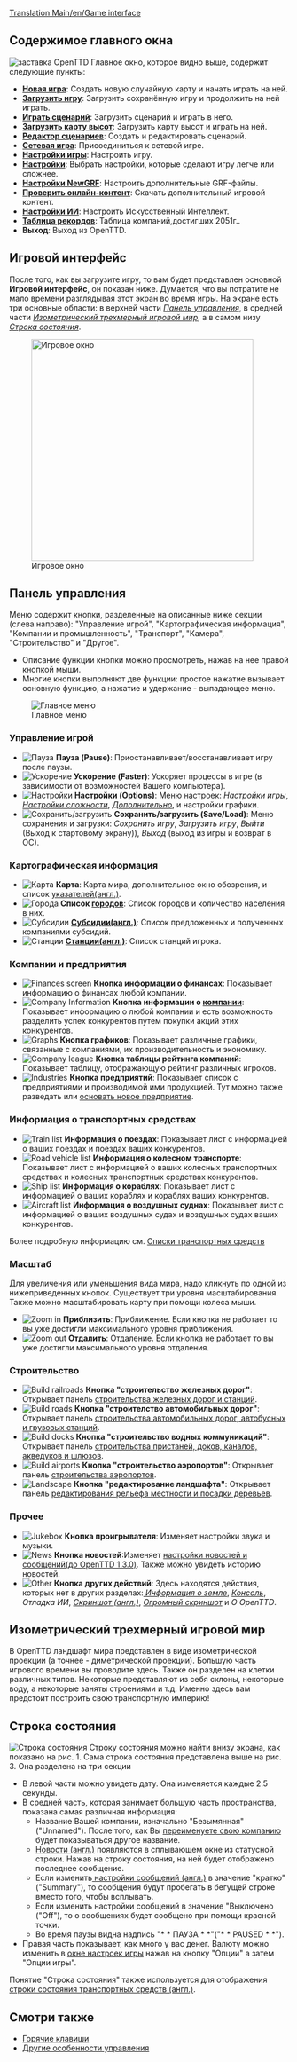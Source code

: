{{ru/Необходимо сделать|поправить ссылки после перевода соответствующих страниц}}
[[Translation:Main/en/Game interface]]{{en/-}}{{ru/Оглавление}}
==Содержимое главного окна==
[[File:ru/Intro screen.png|frame|center|заставка OpenTTD]]
Главное окно, которое видно выше, содержит следующие пункты:
* '''[[Main/ru/Новая игра|Новая игра]]''': Создать новую случайную карту и начать играть на ней.
* '''[[Main/ru/Сохранение игры|Загрузить игру]]''': Загрузить сохранённую игру и продолжить на ней играть.
* '''[[Main/ru/Сценарий|Играть сценарий]]''': Загрузить сценарий и играть в него.
* '''[[Main/ru/Карта высот|Загрузить карту высот]]''': Загрузить карту высот и играть на ней.
* '''[[Main/ru/Редактор сценариев|Редактор сценариев]]''': Создать и редактировать сценарий.
* '''[[Main/ru/Сетевая игра|Сетевая игра]]''': Присоединиться к сетевой игре.
* '''[[Main/ru/Окно настроек игры|Настройки игры]]''': Настроить игру.
* '''[[Main/ru/Расширенные настройки|Настройки]]''': Выбрать настройки, которые сделают игру легче или сложнее.
* '''[[Main/ru/Настройки NewGRF|Настройки NewGRF]]''': Настроить дополнительные GRF-файлы.
* '''[[Main/ru/Онлайн-контент|Проверить онлайн-контент]]''': Скачать дополнительный игровой контент.
* '''[[Main/ru/Настройки ИИ|Настройки ИИ]]''': Настроить Искусственный Интеллект.
* '''[[Main/ru/Таблица рекордов|Таблица рекордов]]''': Таблица компаний,достигших 2051г..
* '''Выход''': Выход из OpenTTD.

==Игровой интерфейс==
После того, как вы загрузите игру, то вам будет представлен основной '''Игровой интерфейс''', он показан ниже. Думается, что вы потратите не мало времени разглядывая этот экран во время игры. На экране есть три основные области: в верхней части ''[[Main/en/#Панель управления|Панель управления]]'', в средней части ''[[Main/en/#Изометрический трехмерный игровой мир|Изометрический трехмерный игровой мир]]'', а в самом низу ''[[Main/en/#Строка состояния|Строка состояния]]''.

[[File:en/interface.png|thumb|none|400px|Игровое окно]]

==Панель управления==
Меню содержит кнопки, разделенные на описанные ниже секции (слева направо): "Управление игрой", "Картографическая информация", "Компании и промышленность", "Транспорт", "Камера", "Строительство" и "Другое".
* Описание функции кнопки можно просмотреть, нажав на нее правой кнопкой мыши.  
* Многие кнопки выполняют две функции: простое нажатие вызывает основную функцию, а нажатие и удержание - выпадающее меню.
[[File:en/Menu bar.png|none|frame|Главное меню]]

===Управление игрой===
*[[File:en/manual html m7fd3f2df.png|Пауза]] '''Пауза (Pause)''': Приостанавливает/восстанавливает игру после паузы.
*[[File:en/manual html m56d46b8f.png|Ускорение]] '''Ускорение (Faster)''': Ускоряет процессы в игре (в зависимости от возможностей Вашего компьютера).
*[[File:en/manual html md7ebe52.png|Настройки]] '''Настройки (Options)''': Меню настроек: ''Настройки игры'', ''[[Main/ru/Сложность|Настройки сложности]]'', ''[[Main/ru/Расширенные настройки|Дополнительно]]'', и настройки графики.
*[[File:en/manual html m3ad9dba5.png|Сохранить/загрузить]] '''Сохранить/загрузить (Save/Load)''': Меню сохранения и загрузки: ''Сохранить игру'', ''Загрузить игру'', ''Выйти'' (Выход к стартовому экрану)), ''Выход'' (выход из игры и возврат в ОС).

===Картографическая информация===
*[[File:en/manual html m6cb2b7aa.png|Карта]] '''Карта''': Карта мира, дополнительное окно обозрения, и список [[Main/en/signs|указателей(англ.)]].
*[[File:en/manual html m58c015ad.png|Города]] '''Список [[Main/ru/Город|городов]]''': Список городов и количество населения в них.
*[[File:en/manual html 54594ccb.png|Субсидии]] '''[[Main/en/Subsidy|Субсидии(англ.)]]''': Список предложенных и полученных компаниями субсидий.
*[[File:en/manual html m791b53c3.png|Станции]] '''[[Main/en/Station list|Станции(англ.)]]''': Список станций игрока.

===Компании и предприятия===
*[[File:en/manual html 63e6566d.png|Finances screen]] '''Кнопка информации о финансах''': Показывает информацию о финансах любой компании.
*[[File:en/manual html 12e20f5b.png|Company Information]] '''Кнопка информации о [[Main/ru/Транспортная компания|компании]]''': Показывает информацию о любой компании и есть возможность разделить успех конкурентов путем покупки акций этих конкурентов.
*[[File:en/manual html 36354981.png|Graphs]] '''Кнопка графиков''': Показывает различные графики, связанные с компаниями, их производительность и экономику.
*[[File:en/manual html 2a553acb.png|Company league]] '''Кнопка таблицы рейтинга компаний''': Показывает таблицу, отображающую рейтинг различных игроков.
*[[File:en/manual html m4d6ba21e.png|Industries]] '''Кнопка предприятий''': Показывает список с предприятиями и производимой ими продукцией. Тут можно также разведать или [[Main/en/Промышленность/Ru#Основание новых предприятий| основать новое предприятие]].

===Информация о транспортных средствах===
*[[File:en/manual html m16a497ce.png|Train list]] '''Информация о поездах''': Показывает лист с информацией о ваших поездах и поездах ваших конкурентов.
*[[File:en/manual html m3518e48c.png|Road vehicle list]] '''Информация о колесном транспорте''': Показывает лист с информацией о ваших колесных транспортных средствах и колесных транспортных средствах конкурентов.
*[[File:en/manual html 53123a33.png|Ship list]] '''Информация о кораблях''': Показывает лист с информацией о ваших кораблях и кораблях ваших конкурентов.
*[[File:en/manual html 442702e6.png|Aircraft list]] '''Информация о воздушных суднах''': Показывает лист с информацией о ваших воздушных судах и воздушных судах ваших конкурентов.

Более подробную информацию см. [[Main/ru/Списки транспортных средств| Списки транспортных средств]]

===Масштаб===
Для увеличения или уменьшения вида мира, надо кликнуть по одной из нижеприведенных кнопок. Существует три уровня масштабирования. Также можно масштабировать карту при помощи колеса мыши.
*[[File:en/manual html 628b2aa3.png|Zoom in]] '''Приблизить''': Приближение. Если кнопка не работает то вы уже достигли максимального уровня приближения.
*[[File:en/manual html m55168bcb.png|Zoom out]] '''Отдалить''': Отдаление. Если кнопка не работает то вы уже достигли максимального уровня отдаления.

===Строительство===
*[[File:en/manual html m772c5b23.png|Build railroads]] '''Кнопка "строительство железных дорог"''': Открывает панель [[Main/ru/Железнодорожное строительство|строительства железных дорог и станций]].
*[[File:en/manual html ma6d6c8c.png|Build roads]] '''Кнопка "строителство автомобильных дорог"''': Открывает панель [[Main/ru/Автодороги|строительства автомобильных дорог, автобусных и грузовых станций]].
*[[File:en/manual html m2cc0c4cd.png|Build docks]] '''Кнопка "строительство водных коммуникаций"''': Открывает панель [[Main/ru/Водоканалы|строительства пристаней, доков, каналов, акведуков и шлюзов]].
*[[File:en/manual html 1ae92703.png|Build airports]] '''Кнопка "строительство аэропортов"''': Открывает панель [[Main/ru/Постройка аэропорта|строительства аэропортов]].
*[[File:en/manual html m233f8633.png|Landscape]] '''Кнопка "редактирование ландшафта"''': Открывает панель [[Main/ru/Ландшафтный дизайн|редактирования рельефа местности и поcадки деревьев]].

===Прочее===
*[[File:en/manual html m6a2249c4.png|Jukebox]] '''Кнопка проигрывателя''': Изменяет настройки звука и музыки.
*[[File:en/manual html 2a55c3aa.png|News]] '''Кнопка новостей''':Изменяет [[Main/en/message settings| настройки новостей и сообщений(до OpenTTD 1.3.0)]]. Также можно увидеть историю новостей.
*[[File:en/manual html 51cda05b.png|Other]] '''Кнопка других действий''': Здесь находятся действия, которых нет в других разделах:''[[Main/ru/Информация о земле| Информация о земле]]'', ''[[Main/ru/Консоль|Консоль]]'', ''Отладка ИИ'', ''[[Main/en/Screenshot|Скриншот (англ.)]]'', ''[[Main/en/Screenshot|Огромный скриншот]]'' и ''О OpenTTD''.

==Изометрический трехмерный игровой мир==
В OpenTTD ландшафт мира представлен в виде изометрической проекции (а точнее - диметрической проекции). Большую часть игрового времени вы проводите здесь. Также он разделен на клетки различных типов. Некоторые представляют из себя склоны, некоторые воду, а некоторые заняты строениями и т.д. Именно здесь вам предстоит построить свою транспортную империю!

==Строка состояния==
[[File:en/status-bar.png|none|frame|Строка состояния]]
Строку состояния можно найти внизу экрана, как показано на рис. 1. Сама строка состояния представлена выше на рис. 3. Она разделена на три секции
*В левой части можно увидеть дату. Она изменяется каждые 2.5 секунды.
*В средней часть, которая занимает большую часть пространства, показана самая различная информация:
**Название Вашей компании, изначально "Безымянная" ("Unnamed"). После того, как Вы [[Main/ru/Транспортная компания| переименуете свою компанию]] будет показываться другое название. 
**[[Main/en/News messages| Новости (англ.)]] появляются в сплывающем окне из статусной строки. Нажав на строку состояния, на ней будет отображено последнее сообщение.
**Если изменить[[Main/en/message settings| настройки сообщений (англ.)]] в значение "кратко"("Summary"), то сообщения будут пробегать в бегущей строке вместо того, чтобы всплывать.
**Если изменить настройки сообщений в значение "Выключено ("Off"), то о сообщениях будет сообщено при помощи красной точки.
**Во время паузы видна надпись "* * ПАУЗА * *"("* * PAUSED * *").
*Правая часть показывает, как много у вас денег. Валюту можно изменить в [[Main/ru/Окно настроек игры|окне настроек игры]] нажав на кнопку "Опции" а затем "Опции игры".

Понятие "Строка состояния" также используется для отображения [[Main/en/Status bar|строки состояния транспортных средств (англ.)]].

==Смотри также==
* [[Main/ru/Горячие клавиши|Горячие клавиши]]
* [[Main/ru/Другие особенности управления| Другие особенности управления]]